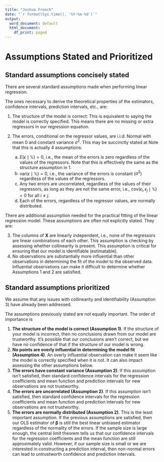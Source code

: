 ```yaml
---
title: "Joshua French"
date: "`r format(Sys.time(), '%Y-%m-%d')`"
output:
  word_document: default
  html_document:
    df_print: paged
---
```

# Assumptions Stated and Prioritized

## Standard assumptions concisely stated

There are several standard assumptions made when performing linear regression.

The ones necessary to derive the theoretical properties of the estimators, confidence intervals, prediction intervals, etc., are:

1. The structure of the model is correct:
\begin{equation*}
E(\mathbf{y}|\mathbf{X})=\mathbf{X}\boldsymbol{\beta}.
\end{equation*}
This is equivalent to saying the model is correctly specified. This means there are no missing or extra regressors in our regression equation.
2. The errors, conditional on the regressor values, are i.i.d. Normal with mean 0 and constant variance $\sigma^2$. This may be succinctly stated at \begin{equation*}
\mathbf{y}\mid \mathbf{X} \sim N(\boldsymbol{0}_{n\times 1}, \sigma^2 \mathbf{I}_n).
\end{equation*}
Note that this is actually 4 assumptions:

    a. $E(\epsilon \mid \mathbb{X})=0$, i.e., the mean of the errors is zero regardless of the values of the regressors. Note that this is effectively the same as the structure assumption in 1.
    b. $\mathrm{var}(\epsilon \mid \mathbb{X})=0$, i.e., the variance of the errors is constant ($\sigma^2$) regardless of the values of the regressors.
    c. Any two errors are uncorrelated, regardless of the values of their regressors, as long as they are not the same error, i.e., $\mathrm{cov}(\epsilon_i,\epsilon_j\mid \mathbb{X})=0$ for all $i\neq j$.
    d. Each of the errors, regardless of the regressor values, are normally distributed.

There are additional assumption needed for the practical fitting of the linear regression model. These assumptions are often not explicitly stated. They are:

3. The columns of $\mathbf{X}$ are linearly independent, i.e., none of the regressors are linear combinations of each other. This assumption is checking by assessing whether collinearity is present. This assumption is critical for ensuring that our model is identifiable (estimatable).
4. No observations are substantially more influential than other observations in determining the fit of the model to the observed data. Influential observations can make it difficult to determine whether Assumptions 1 and 2 are satisfied.

## Standard assumptions prioritized

We assume that any issues with collinearity and identifiability (Assumption 3) have already been addressed. 

The assumptions previously stated are not equally important. The order of importance is 
  
1. **The structure of the model is correct (Assumption 1)**. If the structure of your model is incorrect, then no conclusions drawn from our model are trustworthy. It's possible that our conclusions aren't correct, but we have no confidence of that if the structure of our model is wrong. 
2. **No points are overly influential in determining the model fit (Assumption 4)**. An overly influential observation can make it seem like the model is correctly specified when it is not. It can also impact assessing the other assumptions below.
3. **The errors have constant variance (Assumption 2)**. If this assumption isn't satisfied, then standard confidence intervals for the regression coefficients and mean function and prediction intervals for new observations are not trustworthy.
4. **The errors are uncorrelated (Assumption 2)**. If this assumption isn't satisfied, then standard confidence intervals for the regression coefficients and mean function and prediction intervals for new observations are not trustworthy.
5. **The errors are normally distributed (Assumption 2)**. This is the least important assumption. If the previous assumptions are satisfied, then our OLS estimator of $\boldsymbol{\beta}$ is still the best linear unbiased estimator regardless of the normality of the errors. If the sample size is large enough, the central limit theorem tells us that our confidence intervals for the regression coefficients and the mean function are still approximately valid. However, if our sample size is small or we are interested in constructing a prediction interval, then non-normal errors can lead to untrustworth confidence and prediction intervals.

